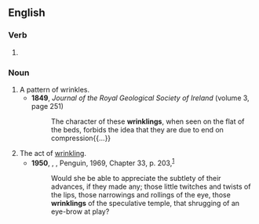 ==English==

===Verb===
{{head|en|present participle}}

# {{present participle of|wrinkle|lang=en|nocat=1}}

===Noun===
{{en-noun}}

# A pattern of wrinkles.
#* '''1849''', ''Journal of the Royal Geological Society of Ireland'' (volume 3, page 251)
#*: The character of these '''wrinklings''', when seen on the flat of the beds, forbids the idea that they are due to end on compression{{...}}
# The act of [[wrinkle|wrinkling]].
#* '''1950''', {{w|Mervyn Peake}}, ''{{w|Gormenghast (novel)|Gormenghast}}'', Penguin, 1969, Chapter 33, p. 203,<sup>[https://archive.org/details/gormenghast00peak]</sup>
#*: Would she be able to appreciate the subtlety of their advances, if  they made any; those little twitches and twists of the lips, those narrowings and rollings of the eye, those '''wrinklings''' of the speculative temple, that shrugging of an eye-brow at play?